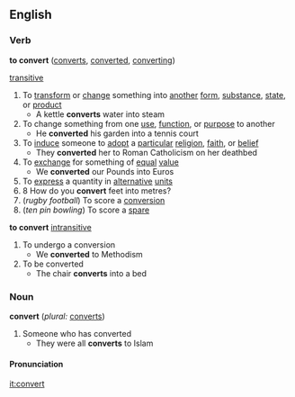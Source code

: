 ==English==

===Verb===
'''to convert'''  ([[converts]], [[converted]], [[converting]])

[[transitive]]
#To [[transform]] or [[change]] something into [[another]] [[form]], [[substance]], [[state]], or [[product]]
#* A kettle '''converts''' water into steam
#To change something from one [[use]], [[function]], or [[purpose]] to another
#* He '''converted''' his garden into a tennis court
#To [[induce]] someone to [[adopt]] a [[particular]] [[religion]], [[faith]], or [[belief]]
#* They '''converted''' her to Roman Catholicism on her deathbed
#To [[exchange]] for something of [[equal]] [[value]]
#* We '''converted''' our Pounds into Euros
#To [[express]] a quantity in [[alternative]] [[unit]]s
#8 How do you '''convert''' feet into metres?
#(''rugby football'') To score a [[conversion]]
#(''ten pin bowling'') To score a [[spare]]
'''to convert''' [[intransitive]]
#To undergo a conversion
#* We '''converted''' to Methodism
#To be converted
#* The chair '''converts''' into a bed

===Noun===
'''convert'''  (''plural:'' [[converts]])
#Someone who has converted
#* They were all '''converts''' to Islam

====Pronunciation====
{{substub}}

[[it:convert]]